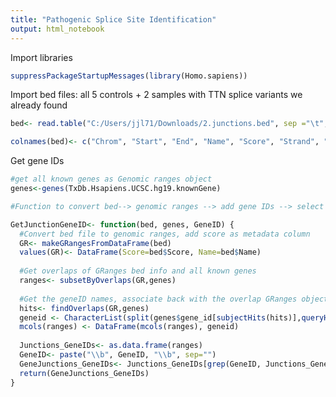 ```yaml
---
title: "Pathogenic Splice Site Identification"
output: html_notebook
---
```

Import libraries
```r
suppressPackageStartupMessages(library(Homo.sapiens))
```

Import bed files: all 5 controls + 2 samples with TTN splice variants we already found
```r
bed<- read.table("C:/Users/jjl71/Downloads/2.junctions.bed", sep ="\t", header=FALSE, stringsAsFactors=FALSE)

colnames(bed)<- c("Chrom", "Start", "End", "Name", "Score", "Strand", "ThickStart", "ThickEnd","ItemRGB", "BlockCount", "BlockSizes", "BlockStarts")
```


Get gene IDs
```r
#get all known genes as Genomic ranges object
genes<-genes(TxDb.Hsapiens.UCSC.hg19.knownGene)

#Function to convert bed--> genomic ranges --> add gene IDs --> select gene ID of interest

GetJunctionGeneID<- function(bed, genes, GeneID) {
  #Convert bed file to genomic ranges, add score as metadata column
  GR<- makeGRangesFromDataFrame(bed)
  values(GR)<- DataFrame(Score=bed$Score, Name=bed$Name)
  
  #Get overlaps of GRanges bed info and all known genes
  ranges<- subsetByOverlaps(GR,genes)
  
  #Get the geneID names, associate back with the overlap GRanges object
  hits<- findOverlaps(GR,genes)
  geneid <- CharacterList(split(genes$gene_id[subjectHits(hits)],queryHits(hits)))
  mcols(ranges) <- DataFrame(mcols(ranges), geneid)
  
  Junctions_GeneIDs<- as.data.frame(ranges)
  GeneID<- paste("\\b", GeneID, "\\b", sep="")
  GeneJunctions_GeneIDs<- Junctions_GeneIDs[grep(GeneID, Junctions_GeneIDs$geneid),]
  return(GeneJunctions_GeneIDs)
}


```

